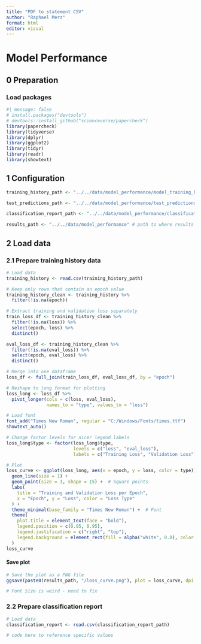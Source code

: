 ```yaml
---
title: "PDF to statement CSV"
author: "Raphael Merz"
format: html
editor: visual
---
```


# Model Performance

## 0 Preparation

### Load packages

```r
#| message: false
# install.packages("devtools") 
# devtools::install_github("scienceverse/papercheck")
library(papercheck)
library(tidyverse)
library(dplyr)
library(ggplot2)
library(tidyr)
library(readr)
library(showtext)
```

## 1 Configuration

```r
training_history_path <- "../../data/model_performance/model_training_history.csv" # path to model_training_history.csv

test_predictions_path <- "../../data/model_performance/test_predictions.csv" # path to test_predictions.csv

classification_report_path <- "../../data/model_performance/classification_report.csv" # path to classification_report.csv

results_path <- "../../data/model_performance" # path to where results (incl. figures) should be stored
```

## 2 Load data

### 2.1 Prepare training history data

```r
# Load data
training_history <- read.csv(training_history_path)

# Keep only rows that contain an epoch value
training_history_clean <- training_history %>%
  filter(!is.na(epoch))

# Extract training and validation loss separately
train_loss_df <- training_history_clean %>%
  filter(!is.na(loss)) %>%
  select(epoch, loss) %>%
  distinct()

eval_loss_df <- training_history_clean %>%
  filter(!is.na(eval_loss)) %>%
  select(epoch, eval_loss) %>%
  distinct()

# Merge into one dataframe
loss_df <- full_join(train_loss_df, eval_loss_df, by = "epoch")

# Reshape to long format for plotting
loss_long <- loss_df %>%
  pivot_longer(cols = c(loss, eval_loss),
               names_to = "type", values_to = "loss")

# Load font
font_add("Times New Roman", regular = "C:/Windows/Fonts/times.ttf")
showtext_auto()

# Change factor levels for nicer legend labels
loss_long$type <- factor(loss_long$type,
                         levels = c("loss", "eval_loss"),
                         labels = c("Training Loss", "Validation Loss"))

# Plot
loss_curve <- ggplot(loss_long, aes(x = epoch, y = loss, color = type)) +
  geom_line(size = 1) +
  geom_point(size = 3, shape = 15) +  # Square points
  labs(
    title = "Training and Validation Loss per Epoch",
    x = "Epoch", y = "Loss", color = "Loss Type"
  ) +
  theme_minimal(base_family = "Times New Roman") +  # Font
  theme(
    plot.title = element_text(face = "bold"),
    legend.position = c(0.95, 0.95),
    legend.justification = c("right", "top"),
    legend.background = element_rect(fill = alpha("white", 0.8), color = "black")
  )
loss_curve
```

#### Save plot

```r
# Save the plot as a PNG file
ggsave(paste0(results_path, "/loss_curve.png"), plot = loss_curve, dpi = 300)

# Font Size is weird - need to fix
```

### 2.2 Prepare classification report

```r
# Load data
classification_report <- read.csv(classification_report_path)

# code here to reference specific values
```

## 
